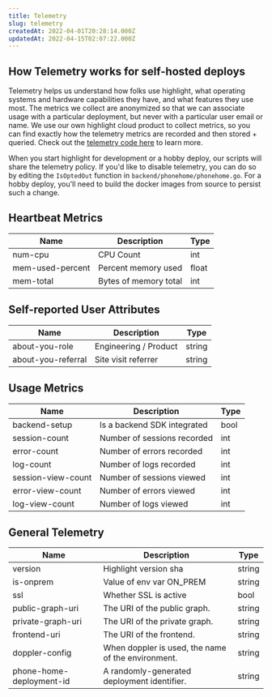 ```yaml
---
title: Telemetry
slug: telemetry
createdAt: 2022-04-01T20:28:14.000Z
updatedAt: 2022-04-15T02:07:22.000Z
---
```


## How Telemetry works for self-hosted deploys

Telemetry helps us understand how folks use highlight, what operating systems and hardware capabilities they have, and what features they use most. The metrics we collect are anonymized so that we can associate usage with a particular deployment, but never with a particular user email or name. We use our own highlight cloud product to collect metrics, so you can find exactly how the telemetry metrics are recorded and then stored + queried. Check out the [telemetry code here](https://github.com/highlight/highlight/blob/main/backend/phonehome/phonehome.go) to learn more.

When you start highlight for development or a hobby deploy, our scripts will share the telemetry policy. If you'd like to disable telemetry, you can do so by editing the `IsOptedOut` function in `backend/phonehome/phonehome.go`. For a hobby deploy, you'll need to build the docker images from source to persist such a change.

## Heartbeat Metrics

| Name             | Description           | Type  |
| ---------------- | --------------------- | ----- |
| num-cpu          | CPU Count             | int   |
| mem-used-percent | Percent memory used   | float |
| mem-total        | Bytes of memory total | int   |

## Self-reported User Attributes

| Name               | Description           | Type   |
| ------------------ | --------------------- | ------ |
| about-you-role     | Engineering / Product | string |
| about-you-referral | Site visit referrer   | string |

## Usage Metrics

| Name               | Description                 | Type |
| ------------------ | --------------------------- | ---- |
| backend-setup      | Is a backend SDK integrated | bool |
| session-count      | Number of sessions recorded | int  |
| error-count        | Number of errors recorded   | int  |
| log-count          | Number of logs recorded     | int  |
| session-view-count | Number of sessions viewed   | int  |
| error-view-count   | Number of errors viewed     | int  |
| log-view-count     | Number of logs viewed       | int  |

## General Telemetry

| Name                     | Description                                        | Type   |
| ------------------------ | -------------------------------------------------- | ------ |
| version                  | Highlight version sha                              | string |
| is-onprem                | Value of env var ON_PREM                           | string |
| ssl                      | Whether SSL is active                              | bool   |
| public-graph-uri         | The URI of the public graph.                       | string |
| private-graph-uri        | The URI of the private graph.                      | string |
| frontend-uri             | The URI of the frontend.                           | string |
| doppler-config           | When doppler is used, the name of the environment. | string |
| phone-home-deployment-id | A randomly-generated deployment identifier.        | string |
